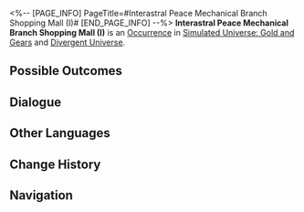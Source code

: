 <%-- [PAGE_INFO]
PageTitle=#Interastral Peace Mechanical Branch Shopping Mall (I)#
[END_PAGE_INFO] --%>
{{Stub}}
{{Simulated Universe Event Infobox
|id            = 20701
|title         = 
|image         = Occurrence IPC.png
|domains_su    = 
|domains_swarm = 
|domains_gng   = Unknown
|domains_du    = Unknown
|domains_und   = 
|requirements  = 
|prev          = 
|next          = 
|characters    = 
|factions      = 
|order         = 015
|order_du      = 085
}}
'''Interastral Peace Mechanical Branch Shopping Mall (I)''' is an [[Divergent Universe/Occurrence|Occurrence]] in [[Simulated Universe: Gold and Gears]] and [[Divergent Universe]].

==Possible Outcomes==
{{Possible Outcomes
|choice_1 = Level up your Cognition.
|result_1 = Curio Obtained: Ambergris Cheese. Curio Obtained: Casket of Inaccuracy. Curio Obtained: Fruit of the Alien Tree.
|path_1   = Erudition
|modes_1  = gng

|choice_2 = Ambergris Cheese.
|result_2 = Curio Obtained: Ambergris Cheese.

|choice_3 = Casket of Inaccuracy.
|result_3 = Curio Obtained: Casket of Inaccuracy.

|choice_4 = Fruit of the Alien Tree.
|result_4 = Curio Obtained: Fruit of the Alien Tree.

}}
<!--
==Gameplay Notes==
* 
-->
==Dialogue==
{{Dialogue Start}}
:{{tx}}
{{Dialogue End}}

==Other Languages==
{{Other Languages
|en   = Interastral Peace Mechanical Branch Shopping Mall (I)
|zhs  = 星际和平机械分部商城（其一）
|zht  = 星際和平機械分部商城（其一）
|ja   = スターピースショッピングセンター・{{Rubi|機械支部|きかいしぶ}}（その1）
|ko   = 스타피스 기계 지점 상점 (1)
|es   = Centro comercial mecánico de la Paz Interastral (I)
|fr   = Centre commerciale mécanique de la Paix Interastrale (I)
|ru   = Торговый дом Механического филиала Межзвёздного мира I
|th   = ห้างจักรกลสันติภาพแห่งดวงดาวสาขาย่อย (1)
|vi   = Cửa Hàng Chi Nhánh Máy Móc Hành Tinh Hòa Bình 1
|de   = Interastrales Friedens-Einkaufszentrum – Mechanische Filiale (Teil 1)
|id   = Mall Interastral Peace Cabang Mekanik (1)
|pt   = Shopping da Filial Mecânica da Paz Interastral (I)
}}

==Change History==
{{Change History|1.6}}

==Navigation==
{{Occurrence Navbox}}